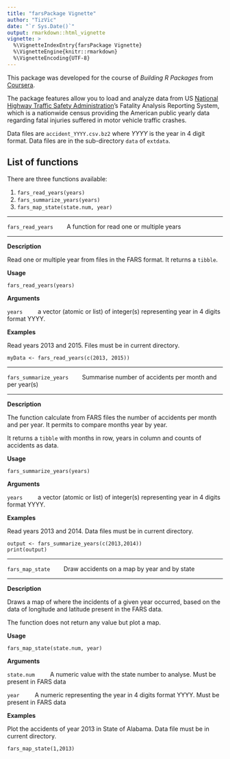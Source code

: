 ```yaml
---
title: "farsPackage Vignette"
author: "TizVic"
date: "`r Sys.Date()`"
output: rmarkdown::html_vignette
vignette: >
  %\VignetteIndexEntry{farsPackage Vignette}
  %\VignetteEngine{knitr::rmarkdown}
  %\VignetteEncoding{UTF-8}
---
```


This package was developed for the course of *Building R Packages* from [Coursera](https://www.coursera.org/learn/r-packages/home/info). 

The package features allow you to load and analyze data from
US [National Highway Traffic Safety Administration](https://www.nhtsa.gov/)'s Fatality Analysis Reporting System, which is a nationwide census providing the American public yearly data regarding fatal injuries suffered in motor vehicle traffic crashes.

Data files are `accident_YYYY.csv.bz2` where *YYYY* is the year in 4 digit format. Data files are in the sub-directory `data` of `extdata`. 

## List of functions
There are three functions available:

1. `fars_read_years(years)`
2. `fars_summarize_years(years)`
3. `fars_map_state(state.num, year)`

----

$\texttt{fars_read_years} \qquad \mathit{\text{A function for read one or multiple years}}$

----

$\mathbf{Description}$

Read one or multiple year from files in the FARS format. It returns a `tibble`.

$\mathbf{Usage}$

$\texttt{fars_read_years(years)}$

$\mathbf{Arguments}$

$\texttt{years}\qquad$  a vector (atomic or list) of integer(s) representing year in 4 digits format                            YYYY.

$\mathbf{Examples} \qquad$ 

Read years 2013 and 2015. Files must be in current directory. 

    myData <- fars_read_years(c(2013, 2015))

----

$\texttt{fars_summarize_years} \qquad \mathit{\text{Summarise number of accidents per month and per year(s)}}$

----

$\mathbf{Description}$

The function calculate from FARS files the number of accidents per month and per year.
It permits to compare months year by year. 

It returns a `tibble` with months in row, years in column and counts of accidents as data. 

$\mathbf{Usage}$

$\texttt{fars_summarize_years(years)}$

$\mathbf{Arguments}$

$\texttt{years}\qquad$  a vector (atomic or list) of integer(s) representing year in 4 digits format                            YYYY.

$\mathbf{Examples} \qquad$ 

Read years 2013 and 2014. Data files must be in current directory. 

    output <- fars_summarize_years(c(2013,2014))
    print(output)


----

$\texttt{fars_map_state} \qquad \mathit{\text{Draw accidents on a map by year and by state}}$

----

$\mathbf{Description}$

Draws a map of where the incidents of a given year occurred, 
based on the data of longitude and latitude present in the FARS data.

The function does not return any value but plot a map. 

$\mathbf{Usage}$

$\texttt{fars_map_state(state.num, year)}$

$\mathbf{Arguments}$

$\texttt{state.num}\qquad$      A numeric value with the state number to analyse. 
                                Must be present in FARS data

$\texttt{year}\qquad$           A numeric representing the year in 4 digits format YYYY.
                                Must be present in FARS data


$\mathbf{Examples} \qquad$ 

Plot the accidents of year 2013 in State of Alabama. Data file must be in current directory. 

    fars_map_state(1,2013) 


